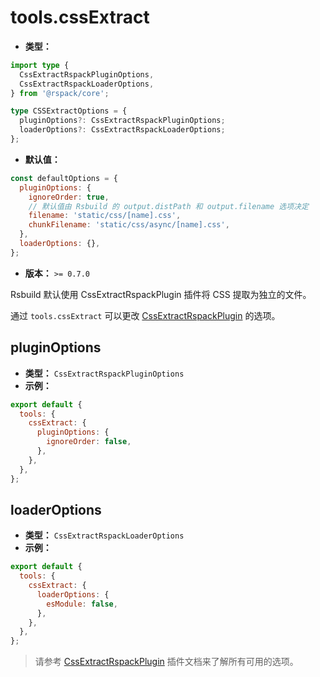 # tools.cssExtract

- **类型：**

```ts
import type {
  CssExtractRspackPluginOptions,
  CssExtractRspackLoaderOptions,
} from '@rspack/core';

type CSSExtractOptions = {
  pluginOptions?: CssExtractRspackPluginOptions;
  loaderOptions?: CssExtractRspackLoaderOptions;
};
```

- **默认值：**

```js
const defaultOptions = {
  pluginOptions: {
    ignoreOrder: true,
    // 默认值由 Rsbuild 的 output.distPath 和 output.filename 选项决定
    filename: 'static/css/[name].css',
    chunkFilename: 'static/css/async/[name].css',
  },
  loaderOptions: {},
};
```

- **版本：** `>= 0.7.0`

Rsbuild 默认使用 CssExtractRspackPlugin 插件将 CSS 提取为独立的文件。

通过 `tools.cssExtract` 可以更改 [CssExtractRspackPlugin](https://rspack.rs/zh/plugins/rspack/css-extract-rspack-plugin) 的选项。

## pluginOptions

- **类型：** `CssExtractRspackPluginOptions`
- **示例：**

```js
export default {
  tools: {
    cssExtract: {
      pluginOptions: {
        ignoreOrder: false,
      },
    },
  },
};
```

## loaderOptions

- **类型：** `CssExtractRspackLoaderOptions`
- **示例：**

```js
export default {
  tools: {
    cssExtract: {
      loaderOptions: {
        esModule: false,
      },
    },
  },
};
```

> 请参考 [CssExtractRspackPlugin](https://rspack.rs/zh/plugins/rspack/css-extract-rspack-plugin) 插件文档来了解所有可用的选项。
